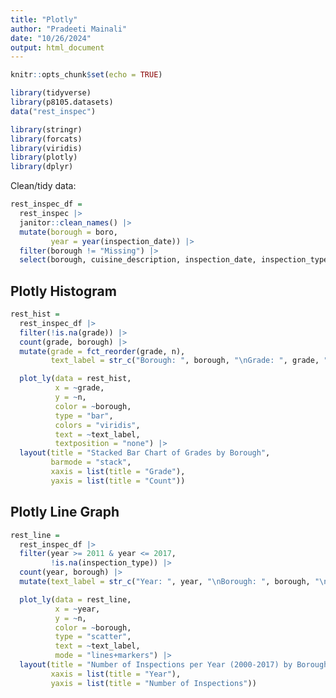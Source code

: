 ```yaml
---
title: "Plotly"
author: "Pradeeti Mainali"
date: "10/26/2024"
output: html_document
---
```


```r
knitr::opts_chunk$set(echo = TRUE)
```

```r
library(tidyverse)
library(p8105.datasets)
data("rest_inspec")

library(stringr)
library(forcats)
library(viridis)
library(plotly)
library(dplyr)
```

Clean/tidy data:

```r
rest_inspec_df = 
  rest_inspec |>
  janitor::clean_names() |>
  mutate(borough = boro,
         year = year(inspection_date)) |>
  filter(borough != "Missing") |>
  select(borough, cuisine_description, inspection_date, inspection_type, score, zipcode, grade, grade_date, year)
```

## Plotly Histogram

```r
rest_hist =
  rest_inspec_df |> 
  filter(!is.na(grade)) |> 
  count(grade, borough) |> 
  mutate(grade = fct_reorder(grade, n),
         text_label = str_c("Borough: ", borough, "\nGrade: ", grade, "\nCount: ", n))

  plot_ly(data = rest_hist, 
          x = ~grade, 
          y = ~n, 
          color = ~borough, 
          type = "bar", 
          colors = "viridis",
          text = ~text_label,
          textposition = "none") |>
  layout(title = "Stacked Bar Chart of Grades by Borough",
         barmode = "stack",
         xaxis = list(title = "Grade"),
         yaxis = list(title = "Count"))
```


## Plotly Line Graph

```r
rest_line =
  rest_inspec_df |>
  filter(year >= 2011 & year <= 2017,
         !is.na(inspection_type)) |>
  count(year, borough) |>
  mutate(text_label = str_c("Year: ", year, "\nBorough: ", borough, "\nCount: ", n))

  plot_ly(data = rest_line,
          x = ~year, 
          y = ~n, 
          color = ~borough, 
          type = "scatter",
          text = ~text_label,
          mode = "lines+markers") |>
  layout(title = "Number of Inspections per Year (2000-2017) by Borough",
         xaxis = list(title = "Year"),
         yaxis = list(title = "Number of Inspections"))
```




